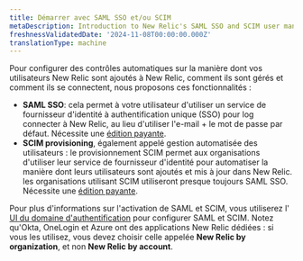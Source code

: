 ```yaml
---
title: Démarrer avec SAML SSO et/ou SCIM
metaDescription: Introduction to New Relic's SAML SSO and SCIM user management options.
freshnessValidatedDate: '2024-11-08T00:00:00.000Z'
translationType: machine
---
```


Pour configurer des contrôles automatiques sur la manière dont vos utilisateurs New Relic sont ajoutés à New Relic, comment ils sont gérés et comment ils se connectent, nous proposons ces fonctionnalités :

* <DNT>**SAML SSO**</DNT>: cela permet à votre utilisateur d&apos;utiliser un service de fournisseur d&apos;identité à authentification unique (SSO) pour log connecter à New Relic, au lieu d&apos;utiliser l&apos;e-mail + le mot de passe par défaut. Nécessite une [édition payante](https://newrelic.com/pricing).
* <DNT>**SCIM provisioning**</DNT>, également appelé gestion automatisée des utilisateurs : le provisionnement SCIM permet aux organisations d&apos;utiliser leur service de fournisseur d&apos;identité pour automatiser la manière dont leurs utilisateurs sont ajoutés et mis à jour dans New Relic. les organisations utilisant SCIM utiliseront presque toujours SAML SSO. Nécessite une [édition payante](https://newrelic.com/pricing).

Pour plus d&apos;informations sur l&apos;activation de SAML et SCIM, vous utiliserez l&apos;[ UI du domaine d&apos;authentification](/docs/accounts/accounts-billing/new-relic-one-user-management/authentication-domains-saml-sso-scim-more) pour configurer SAML et SCIM. Notez qu&apos;Okta, OneLogin et Azure ont des applications New Relic dédiées : si vous les utilisez, vous devez choisir celle appelée **New Relic by organization**, et non **New Relic by account**.